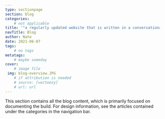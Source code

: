 ```yaml
---
type: sectionpage
section: blog
categories: 
	# not applicable
title: '"a regularly updated website that is written in a conversational style"'
navTitle: Blog
author: Nate
date: 2021-06-07
tags:
	# no tags
metatags:
	# maybe someday
cover: 
	# image file
 img: blog-overview.JPG
	# if attribution is needed
	# source: [vecteezy]
	# url: url
---
```


This section contains all the blog content, which is primarily focused on documenting the build.  For design information, see the articles contained under the categories in the navigation bar.
